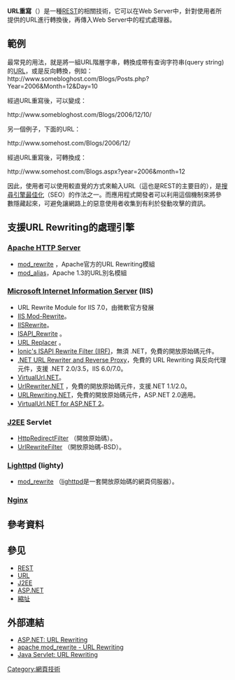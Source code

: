 {{noteTA|G1=IT}}
'''URL重寫'''（{{lang-en|URL Rewriting}}）是一種[[REST|REST]]的相關技術，它可以在Web Server中，針對使用者所提供的URL進行轉換後，再傳入Web Server中的程式處理器。

==範例==
最常見的用法，就是將一組URL階層字串，轉換成帶有查询字符串(query string)的[[URL|URL]]，或是反向轉換，例如：
<nowiki>http://www.somebloghost.com/Blogs/Posts.php?Year=2006&Month=12&Day=10</nowiki>

經過URL重寫後，可以變成：

<nowiki>http://www.somebloghost.com/Blogs/2006/12/10/</nowiki>

另一個例子，下面的URL：

<nowiki>http://www.somehost.com/Blogs/2006/12/</nowiki>

經過URL重寫後，可轉換成：

<nowiki>http://www.somehost.com/Blogs.aspx?year=2006&month=12</nowiki>

因此，使用者可以使用較直覺的方式來輸入URL（這也是REST的主要目的），是[[搜尋引擎最佳化|搜尋引擎最佳化]]（SEO）的作法之一。而應用程式開發者可以利用這個機制來將參數隱藏起來，可避免讓網路上的惡意使用者收集到有利於發動攻擊的資訊。

== 支援URL Rewriting的處理引擎 ==

===[[Apache_HTTP_Server|Apache HTTP Server]]===
* [http://httpd.apache.org/docs/2.2/mod/mod_rewrite.html mod_rewrite] {{Wayback|url=http://httpd.apache.org/docs/2.2/mod/mod_rewrite.html |date=20220118004448 }}，Apache官方的URL Rewriting模組
* [http://httpd.apache.org/docs/2.2/mod/mod_alias.html mod_alias]{{Wayback|url=http://httpd.apache.org/docs/2.2/mod/mod_alias.html |date=20190601131758 }}，Apache 1.3的URL別名模組

=== [[IIS|Microsoft Internet Information Server]] (IIS) ===

* URL Rewrite Module for IIS 7.0，由微軟官方發展
* [https://web.archive.org/web/20080314161600/http://www.micronovae.com/ModRewrite/ModRewrite.html IIS Mod-Rewrite]。
* [https://web.archive.org/web/20081009023202/http://qwerksoft.com/products/iisrewrite/ IISRewrite]。
* [http://www.helicontech.com/ ISAPI_Rewrite] {{Wayback|url=http://www.helicontech.com/ |date=20220111205457 }}。 
* [http://www.motobit.com/help/url-replacer-rewriter/iis-mod-rewrite.asp URL Replacer] {{Wayback|url=http://www.motobit.com/help/url-replacer-rewriter/iis-mod-rewrite.asp |date=20210323223642 }}。
* [https://web.archive.org/web/20060505215808/http://cheeso.members.winisp.net/IIRf.aspx Ionic's ISAPI Rewrite Filter (IIRF)]，無須 .NET，免費的開放原始碼元件。 
* [https://web.archive.org/web/20080820092752/http://managedfusion.com/products/url-rewriter/ .NET URL Rewriter and Reverse Proxy]，免費的 URL Rewriting 與反向代理元件，支援 .NET 2.0/3.5，IIS 6.0/7.0。
* [https://web.archive.org/web/20081015043416/http://products.visionalyse.com/products/virtualurl/overview/default.aspx VirtualUrl.NET]。  
* [http://urlrewriter.net/ UrlRewriter.NET] {{Wayback|url=http://urlrewriter.net/ |date=20210517031722 }}，免費的開放原始碼元件，支援.NET 1.1/2.0。 
* [https://web.archive.org/web/20080820113316/http://www.urlrewriting.net/ URLRewriting.NET]，免費的開放原始碼元件，ASP.NET 2.0適用。
* [https://web.archive.org/web/20080102035529/http://www.visionalyse.co.uk/products/VirtualUrl/overview/ VirtualUrl.NET for ASP.NET 2]。 

===[[J2EE|J2EE]] Servlet===

* [http://www.zlatkovic.com/httpredirectfilter.en.html HttpRedirectFilter] {{Wayback|url=http://www.zlatkovic.com/httpredirectfilter.en.html |date=20210323223648 }}（開放原始碼）。
* [http://tuckey.org/urlrewrite/ UrlRewriteFilter] {{Wayback|url=http://tuckey.org/urlrewrite/ |date=20210323223643 }}（開放原始碼-BSD）。

===[[Lighttpd|Lighttpd]] (lighty)===
* [http://redmine.lighttpd.net/wiki/lighttpd/Docs:ModRewrite mod_rewrite] {{Wayback|url=http://redmine.lighttpd.net/wiki/lighttpd/Docs:ModRewrite |date=20111227184259 }}（[[:Lighttpd|lighttpd]]是一套開放原始碼的網頁伺服器）。
===[[Nginx|Nginx]]===

== 參考資料 ==
{{reflist|2}}

== 參见 ==

* [[REST|REST]]
* [[URL|URL]]
* [[J2EE|J2EE]]
* [[ASP.NET|ASP.NET]]
*[[縮址|縮址]]

== 外部連結 ==
* [http://msdn.microsoft.com/en-us/library/ms972974.aspx ASP.NET: URL Rewriting] {{Wayback|url=http://msdn.microsoft.com/en-us/library/ms972974.aspx |date=20180323143410 }}
* [https://web.archive.org/web/20081011024327/http://ohaha.ks.edu.tw/post/1/47 apache mod_rewrite - URL Rewriting]
* [http://www.unix.com.ua/orelly/java-ent/servlet/ch07_03.htm Java Servlet: URL Rewriting] {{Wayback|url=http://www.unix.com.ua/orelly/java-ent/servlet/ch07_03.htm |date=20081212073307 }}

{{網頁技術與標準}}

[[Category:網頁技術|Category:網頁技術]]